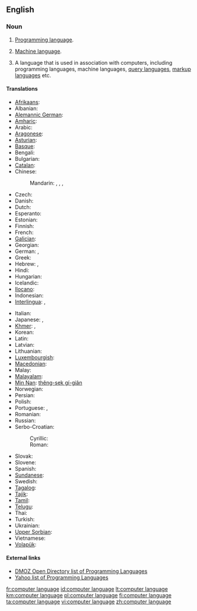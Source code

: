 {{wikipedia}}
==English==

===Noun===
{{en-noun|sg=[[computer]] [[language]]}}

# {{programming}} [[programming language|Programming language]].
# {{programming}} [[machine language|Machine language]].
# {{programming}} A language that is used in association with computers, including programming languages, machine languages, [[query language]]s, [[markup language]]s etc.

====Translations====
{{trans-top|programming language}}
* [[Afrikaans]]: {{t-|af|programmeertaal}}
* Albanian: {{t-|sq|gjuhë programimi}}
* [[Alemannic German]]: {{tø|gsw|Programmiersprache|f}}
* [[Amharic]]: {{t-|am|የፕሮግራም ቋንቋ|sc=Ethi}}
* Arabic: {{t-|ar|لغة برمجة|f}}
* [[Aragonese]]: {{t-|an|luengache de programazión|m}}
* [[Asturian]]: {{t-|ast|llinguaxe de programación|f}}
* [[Basque]]: {{t-|eu|programazio-lengoaia}}
* Bengali: {{t-|bn|প্রোগ্রামিং ভাষা|sc=Beng}}
* Bulgarian: {{t-|bg|език за програмиране|m}}
* [[Catalan]]: {{t-|ca|llenguatge de programació|f}}
* Chinese:
*: Mandarin: {{t-|cmn|計算機語言|sc=Hani}}, {{t-|cmn|计算机语言|tr=jìsuànjī yǔyán|sc=Hani}}, {{t|cmn|編程語言|sc=Hani}}, {{t|cmn|编程语言|tr=biānchéng yǔyán|sc=Hani}}
* Czech: {{t-|cs|programovací jazyk|m}}
* Danish: {{t-|da|programmeringssprog|n}}
* Dutch: {{t+|nl|programmeertaal|f}}
* Esperanto: {{t-|eo|programlingvo}}
* Estonian: {{t-|et|programmeerimiskeel}}
* Finnish: {{t+|fi|ohjelmointikieli}}
* French: {{t-|fr|langage informatique|m}}
* [[Galician]]: {{t-|gl|linguaxe de programación|f}}
* Georgian: {{t-|ka|პროგრამირების ენა|tr=programirebis ena|sc=Geor}}
* German: {{t+|de|Computersprache|f}}, {{t+|de|Programmiersprache|f}}
* Greek: {{t-|el|γλώσσα προγραμματισμού|f|tr=ɤlósa proɤramatiʑmú}}
* Hebrew: {{t-|he|שפת תכנות|f|tr=S'fat Tikh'nut}}, {{t-|he|שפות תיכנות|f|p|tr=S'fot Tikh'nut}}
* Hindi: {{t-|hi|प्रोग्रामिंग भाषा}}
* Hungarian: {{t-|hu|programozási nyelv}}
* Icelandic: {{t-|is|forritunarmál|n}}
* [[Ilocano]]: {{tø|ilo|lengguahe ti panangprograma}}
* Indonesian: {{t+|id|bahasa pemrograman}}
* [[Interlingua]]: {{t-|ia|linguage computatorial}}, {{t-|ia|linguage de programmation}}
{{trans-mid}}
* Italian: {{t-|it|linguaggio di programmazione|m}}
* Japanese: {{t-|ja|計算機言語|tr=keisanki-gengo}}, {{t-|ja|プログラミング言語|tr=puroguramingu gengo}}
* [[Khmer]]: {{t-|km|ភាសាគណិតូបករណ៍|tr=phea sar kak net tob kor|sc=Khmr}}, {{t-|km|ភាសាកុំព្យូទ័រ|tr=phea sar kom pyuu ter|sc=Khmr}}
* Korean: {{t-|ko|프로그래밍 언어|tr=peurogeuraeming eoneo}}
* Latin: {{t-|la|lingua programmandi|f}}
* Latvian: {{t-|lv|programmēšanas valoda}}
* Lithuanian: {{t+|lt|programavimo kalba|f}}
* [[Luxembourgish]]: {{t-|lb|Programméiersprooch|n}}
* [[Macedonian]]: {{t-|mk|програмски јазик|m}}
* Malay: {{t-|ms|bahasa pengaturcaraan}}
* [[Malayalam]]: {{t-|ml|പ്രോഗ്രാമിംഗ് ഭാഷ|sc=Mlym}}
* [[Min Nan]]: [[thêng-sek gí-giân]]
* Norwegian: {{t+|no|programmeringsspråk|n}}
* Persian: {{t-|fa|زبانهای برنامهنویسی}}
* Polish: {{t+|pl|język programowania|m}}
* Portuguese: {{t-|pt|linguagem de computador|f}}, {{t+|pt|linguagem de programação|f}}
* Romanian: {{t-|ro|limbaj de programare}}
* Russian: {{t+|ru|язык программирования|m|tr=jazýk programmirovánija}}
* Serbo-Croatian:
*: Cyrillic: {{t-|sh|програмски језик|m|sc=Cyrl}}
*: Roman: {{t-|sh|programski jezik|m}}
* Slovak: {{t-|sk|programovací jazyk|m}}
* Slovene: {{t-|sl|programski jezik|m}}
* Spanish: {{t+|es|lenguaje de programación|m}}
* [[Sundanese]]: {{t-|su|basa program}}
* Swedish: {{t-|sv|programspråk|n}}
* [[Tagalog]]: {{t-|tl|wikang pamprograma}}
* [[Tajik]]: {{t-|tg|забони барномасозӣ|sc=Cyrl}}
* [[Tamil]]: {{t-|ta|ஆணைமூலம்}}
* [[Telugu]]: {{t-|te|ప్రోగ్రామింగు భాష}}
* Thai: {{t-|th|ภาษาโปรแกรม|tr=paasăa bprohgraem}}
* Turkish: {{t-|tr|programlama dili}}
* Ukrainian: {{t-|uk|мова програмування|f}}
* [[Upper Sorbian]]: {{t-|hsb|programěrowanska rěč|f}}
* Vietnamese: {{t-|vi|ngôn ngữ lập trình}}
* [[Volapük]]: {{t-|vo|kompütapük}}
{{trans-bottom}}

====External links====
* [http://dmoz.org/Computers/Programming/Languages/ DMOZ Open Directory list of Programming Languages]
* [http://dir.yahoo.com/Computers_and_Internet/Programming_and_Development/Languages/ Yahoo list of Programming Languages]

[[fr:computer language]]
[[id:computer language]]
[[lt:computer language]]
[[km:computer language]]
[[pl:computer language]]
[[fi:computer language]]
[[ta:computer language]]
[[vi:computer language]]
[[zh:computer language]]